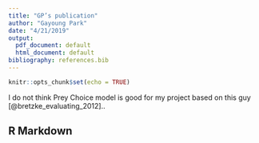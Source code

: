 ```yaml
---
title: "GP’s publication"
author: "Gayoung Park"
date: "4/21/2019"
output:
  pdf_document: default
  html_document: default
bibliography: references.bib
---
```


```r
knitr::opts_chunk$set(echo = TRUE)
```

I do not think Prey Choice model is good for my project based on this guy [@bretzke_evaluating_2012]..

## R Markdown



